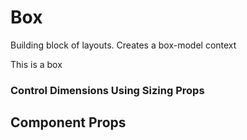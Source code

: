 

<Meta title="Components/Box" component={Box} />

# Box

Building block of layouts. Creates a box-model context

<Preview withToolbar>
  <Story name="box">
    <Box bg="page.color" p={3} mb={4}>
      <Text variant="body" color="page.colorInverse">
        This is a box
      </Text>
    </Box>
  </Story>
</Preview>

### Control Dimensions Using Sizing Props

<Preview withToolbar>
  <Story name="sizing">
    <Box bg="page.color" width={5} height={5} />
  </Story>
</Preview>

## Component Props

<Props of={Box} />
